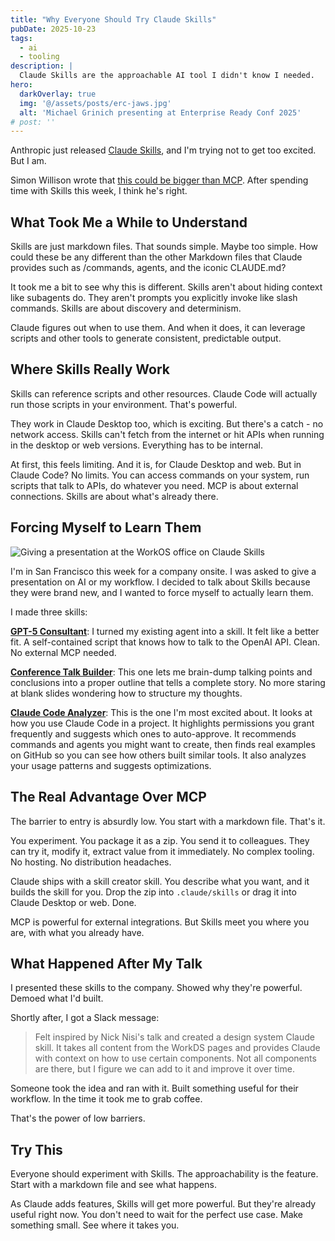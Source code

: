 ```yaml
---
title: "Why Everyone Should Try Claude Skills"
pubDate: 2025-10-23
tags:
  - ai
  - tooling
description: |
  Claude Skills are the approachable AI tool I didn't know I needed.
hero:
  darkOverlay: true
  img: '@/assets/posts/erc-jaws.jpg'
  alt: 'Michael Grinich presenting at Enterprise Ready Conf 2025'
# post: ''
---
```



Anthropic just released [Claude Skills](https://www.anthropic.com/news/skills), and I'm trying not to get too excited. But I am.

Simon Willison wrote that [this could be bigger than MCP](https://simonwillison.net/2025/Oct/16/claude-skills/). After spending time with Skills this week, I think he's right.

## What Took Me a While to Understand

Skills are just markdown files. That sounds simple. Maybe too simple. How could these be any different than the other Markdown files that Claude provides such as /commands, agents, and the iconic CLAUDE.md?

It took me a bit to see why this is different. Skills aren't about hiding context like subagents do. They aren't prompts you explicitly invoke like slash commands. Skills are about discovery and determinism.

Claude figures out when to use them. And when it does, it can leverage scripts and other tools to generate consistent, predictable output.

## Where Skills Really Work

Skills can reference scripts and other resources. Claude Code will actually run those scripts in your environment. That's powerful.

They work in Claude Desktop too, which is exciting. But there's a catch - no network access. Skills can't fetch from the internet or hit APIs when running in the desktop or web versions. Everything has to be internal.

At first, this feels limiting. And it is, for Claude Desktop and web. But in Claude Code? No limits. You can access commands on your system, run scripts that talk to APIs, do whatever you need. MCP is about external connections. Skills are about what's already there.

## Forcing Myself to Learn Them

<Image quality="max" alt="Giving a presentation at the WorkOS office on Claude Skills" loading="lazy" 
inferSize src={nickPresenting}/>

I'm in San Francisco this week for a company onsite. I was asked to give a presentation on AI or my workflow. I decided to talk about Skills because they were brand new, and I wanted to force myself to actually learn them.

I made three skills:

[**GPT-5 Consultant**](https://github.com/nicknisi/dotfiles/tree/main/home/.claude/skills/gpt5-consultant): I turned my existing agent into a skill. It felt like a better fit. A self-contained script that knows how to talk to the OpenAI API. Clean. No external MCP needed.

[**Conference Talk Builder**](https://github.com/nicknisi/dotfiles/tree/main/home/.claude/skills/conference-talk-builder): This one lets me brain-dump talking points and conclusions into a proper outline that tells a complete story. No more staring at blank slides wondering how to structure my thoughts.

[**Claude Code Analyzer**](https://github.com/nicknisi/dotfiles/tree/main/home/.claude/skills/claude-code-analyzer): This is the one I'm most excited about. It looks at how you use Claude Code in a project. It highlights permissions you grant frequently and suggests which ones to auto-approve. It recommends commands and agents you might want to create, then finds real examples on GitHub so you can see how others built similar tools. It also analyzes your usage patterns and suggests optimizations.

## The Real Advantage Over MCP

The barrier to entry is absurdly low. You start with a markdown file. That's it.

You experiment. You package it as a zip. You send it to colleagues. They can try it, modify it, extract value from it immediately. No complex tooling. No hosting. No distribution headaches.

Claude ships with a skill creator skill. You describe what you want, and it builds the skill for you. Drop the zip into `.claude/skills` or drag it into Claude Desktop or web. Done.

MCP is powerful for external integrations. But Skills meet you where you are, with what you already have.

## What Happened After My Talk

I presented these skills to the company. Showed why they're powerful. Demoed what I'd built.

Shortly after, I got a Slack message:

> Felt inspired by Nick Nisi's talk and created a design system Claude skill. It takes all content from the WorkDS pages and provides Claude with context on how to use certain components. Not all components are there, but I figure we can add to it and improve it over time.

Someone took the idea and ran with it. Built something useful for their workflow. In the time it took me to grab coffee.

That's the power of low barriers.

## Try This

Everyone should experiment with Skills. The approachability is the feature. Start with a markdown file and see what happens.

As Claude adds features, Skills will get more powerful. But they're already useful right now. You don't need to wait for the perfect use case. Make something small. See where it takes you.
